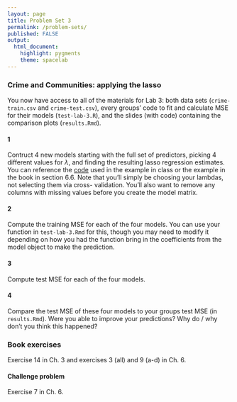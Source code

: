 ```yaml
---
layout: page
title: Problem Set 3
permalink: /problem-sets/
published: FALSE
output: 
  html_document: 
    highlight: pygments
    theme: spacelab
---
```


### Crime and Communities: applying the lasso

You now have access to all of the materials for Lab 3: both data sets (`crime-train.csv` and `crime-test.csv`), every groups' code to fit and calculate MSE for their models (`test-lab-3.R`), and the slides (with code) containing the comparison plots (`results.Rmd`).

#### 1
Contruct 4 new models starting with the full set of predictors, picking 4 different
values for $\lambda$, and finding the resulting lasso regression estimates. You can 
reference the [code](http://andrewpbray.github.io/math-243/assets/week-04/penalized-regression.Rmd) used in the example in class or the example in the book in section
6.6. Note that you'll simply be choosing your lambdas, not selecting them via cross-
validation. You'll also want to remove any columns with missing values before you
create the model matrix.

#### 2
Compute the training MSE for each of the four models. You can use your function in
`test-lab-3.Rmd` for this, though you may need to modify it depending on how
you had the function bring in the coefficients from the model object to make
the prediction.

#### 3
Compute test MSE for each of the four models.

#### 4
Compare the test MSE of these four models to your groups test MSE (in `results.Rmd`).
Were you able to improve your predictions? Why do / why don't you think this happened?


### Book exercises
Exercise 14 in Ch. 3 and exercises 3 (all) and 9 (a-d) in Ch. 6.


#### Challenge problem
Exercise 7 in Ch. 6.

